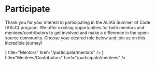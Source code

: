 
# Participate

Thank you for your interest in participating in the ALiAS Summer of Code (ASoC) program. We offer exciting opportunities for both mentors and mentees/contributors to get involved and make a difference in the open-source community. Choose your desired role below and join us on this incredible journey!


<Cards>
  <Card icon={<Image src="/icons/stars.svg" alt="logo" width={24} height={24} />} title="Mentors" href="/participate/mentors" />
  <Card icon={<Image src="/icons/stars.svg" alt="logo" width={24} height={24} />} title="Mentees/Contributors" href="/participate/mentees" />
</Cards>